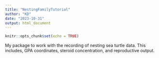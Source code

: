 ```yaml
---
title: "NestingFamilyTutorial"
author: "KD"
date: "2023-10-31"
output: html_document
---
```


```r
knitr::opts_chunk$set(echo = TRUE)
```

My package to work with the recording of nesting sea turtle data. This includes, GPA coordinates, steroid concentration, and reproductive output.   